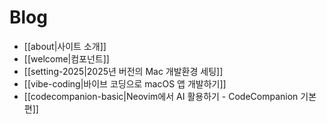 # Blog

- [[about|사이트 소개]]
- [[welcome|컴포넌트]]
- [[setting-2025|2025년 버전의 Mac 개발환경 세팅]]
- [[vibe-coding|바이브 코딩으로 macOS 앱 개발하기]]
- [[codecompanion-basic|Neovim에서 AI 활용하기 - CodeCompanion 기본편]]
